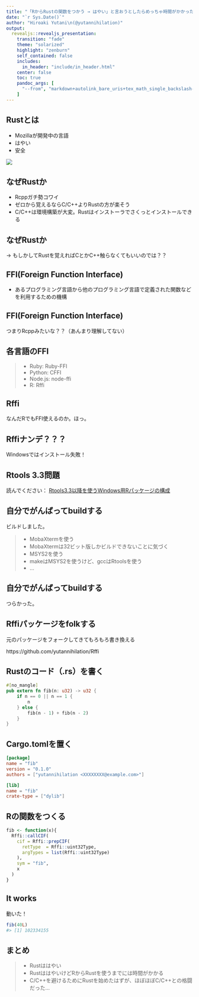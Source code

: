 ```yaml
---
title: "「RからRustの関数をつかう → はやい」と言おうとしたらめっちゃ時間がかかった話"
date: "`r Sys.Date()`"
author: "Hiroaki Yutani\n(@yutannihilation)"
output:
  revealjs::revealjs_presentation:
    transition: "fade"
    theme: "solarized"
    highlight: "zenburn"
    self_contained: false
    includes:
      in_header: "include/in_header.html"
    center: false
    toc: true
    pandoc_args: [
      "--from", "markdown+autolink_bare_uris+tex_math_single_backslash-implicit_figures"
    ]
---
```


## Rustとは

* Mozillaが開発中の言語
* はやい
* 安全

![](rust-logo-128x128-blk.png)

## なぜRustか

* Rcppガチ勢コワイ
* ゼロから覚えるならC/C++よりRustの方が楽そう
* C/C++は環境構築が大変。Rustはインストーラでさくっとインストールできる

## なぜRustか

→ もしかしてRustを覚えればCとかC++触らなくてもいいのでは？？

## FFI(Foreign Function Interface)

* あるプログラミング言語から他のプログラミング言語で定義された関数などを利用するための機構

## FFI(Foreign Function Interface)

つまりRcppみたいな？？（あんまり理解してない）

## 各言語のFFI

> - Ruby: Ruby-FFI
> - Python: CFFI
> - Node.js: node-ffi
> - R: Rffi

## Rffi

なんだRでもFFI使えるのか。ほっ。

## Rffiナンデ？？？

Windowsではインストール失敗！

## Rtools 3.3問題

読んでください：
[Rtools3.3以降を使うWindows用Rパッケージの構成](http://notchained.hatenablog.com/entry/2015/11/08/205523)

## 自分でがんばってbuildする

ビルドしました。

>- MobaXtermを使う
>- MobaXtermは32ビット版しかビルドできないことに気づく
>- MSYS2を使う
>- makeはMSYS2を使うけど、gccはRtoolsを使う
>- ...

## 自分でがんばってbuildする

つらかった。

## Rffiパッケージをfolkする

元のパッケージをフォークしてきてもろもろ書き換える

https://github.com/yutannihilation/Rffi


## Rustのコード（.rs）を書く

```rs
#[no_mangle]
pub extern fn fib(n: u32) -> u32 {
    if n == 0 || n == 1 {
        n
    } else {
        fib(n - 1) + fib(n - 2)
    }
}
```

## Cargo.tomlを置く

```toml
[package]
name = "fib"
version = "0.1.0"
authors = ["yutannihilation <XXXXXXXX@example.com>"]

[lib]
name = "fib"
crate-type = ["dylib"]
```

## Rの関数をつくる

```r
fib <- function(x){
  Rffi::callCIF(
    cif = Rffi::prepCIF(
      retType  = Rffi::uint32Type,
      argTypes = list(Rffi::uint32Type)
    ),
    sym = "fib",
    x
  )
}
```

## It works

動いた！

```r
fib(40L)
#> [1] 102334155
```

## まとめ

>- Rustははやい
>- RustははやいけどRからRustを使うまでには時間がかかる
>- C/C++を避けるためにRustを始めたはずが、ほぼほぼC/C++との格闘だった...